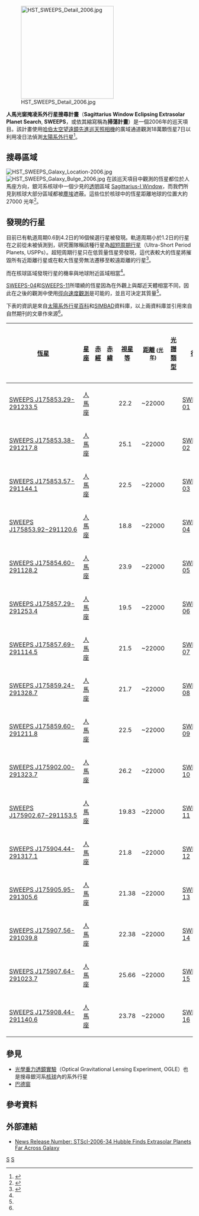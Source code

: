 [[File:HST_SWEEPS_Detail_2006.jpg|250px]] 

'''人馬光窗掩凌系外行星搜尋計畫'''（'''Sagittarius Window Eclipsing Extrasolar Planet Search''', '''SWEEPS'''，或依其縮寫稱為'''掃蕩計畫'''）是一個2006年的巡天項目。該計畫使用[[哈伯太空望遠鏡|哈伯太空望遠鏡]][[先進巡天照相機|先進巡天照相機]]的廣域通道觀測18萬顆恆星7日以利用凌日法偵測[[太陽系外行星|太陽系外行星]]<ref name="SIMBAD">{{cite web
 | url=http://cdsweb.u-strasbg.fr/cgi-bin/Dic-Simbad?SWEEPS
 | title=SIMBAD Details on Acronym:   SWEEPS
 | work=[[SIMBAD|SIMBAD]]
 | publisher=[[斯特拉斯堡天文數據中心|Centre de Données astronomiques de Strasbourg]]
 | accessdate=2009-05-21
 | archive-date=2012-04-25
 | archive-url=https://www.webcitation.org/67B7rN9MV?url=http://cdsweb.u-strasbg.fr/cgi-bin/Dic-Simbad?SWEEPS
 | dead-url=no
 }}</ref>。

==搜尋區域==
[[File:HST_SWEEPS_Galaxy_Location-2006.jpg|thumb]]
[[File:HST_SWEEPS_Galaxy_Bulge_2006.jpg|thumb]]
在該巡天項目中觀測的恆星都位於人馬座方向，銀河系核球中一個少見的[[透明|透明]]區域 [http://www.iop.org/EJ/article/1538-3881/126/6/2910/203087.fg4.html Sagittarius-I Window]，而我們所見到核球大部分區域都被[[暗星雲|塵埃]]遮蔽。這些位於核球中的恆星距離地球的位置大約 27000 光年<ref name="SWEEPS">{{cite journal
 |last1        = Sahu
 |first1       = K. C.
 |coauthors    = ''et al.''
 |year         = 2007
 |title        = Planets in the Galactic Bulge: Results from the SWEEPS Project
 |url          = http://www.aspbooks.org/a/volumes/article_details/?paper_id=29211
 |journal      = [[ASP_Conference_Series|ASP Conference Series]]
 |volume       = 393
 |pages        = 93
 |arxiv        = 0711.4059
 |bibcode      = 2008ASPC..398...93S
 |access-date  = 2011-12-09
 |archive-date = 2019-10-21
 |archive-url  = https://web.archive.org/web/20191021174312/http://www.aspbooks.org/a/volumes/article_details/?paper_id=29211
 |dead-url     = no
}}</ref>。

==發現的行星==
目前已有軌道周期0.6到4.2日的16個候選行星被發現。軌道周期小於1.2日的行星在之前從未被偵測到，研究團隊稱該種行星為[[超短周期行星|超短周期行星]]（Ultra-Short Period Planets, USPPs）。超短周期行星只在低質量恆星旁發現，這代表較大的恆星將摧毀所有近距離行星或在較大恆星旁無法遷移至較遠距離的行星<ref name="nature">
{{cite journal 
| last1=Sahu|first1=K. C.
| coauthors=''et al.''
| year=2006 
| title=Transiting extrasolar planetary candidates in the Galactic bulge 
| journal=[[Nature_(journal)|Nature]] 
| volume=443 | issue=7111 | pages=534–540 
| arxiv = astro-ph/0610098
| bibcode=2006Natur.443..534S
| doi=10.1038/nature05158 
| pmid=17024085 
}}</ref>。

而在核球區域發現行星的機率與地球附近區域相當<ref name="SWEEPS"/>。

[[SWEEPS-04|SWEEPS-04]]和[[SWEEPS-11|SWEEPS-11]]所環繞的恆星因為在外觀上與鄰近天體相當不同，因此在之後的觀測中使用[[都卜勒光譜學|徑向速度觀測]]是可能的，並且可決定其質量<ref name="SWEEPS"/>。

下表的資訊是來自[[太陽系外行星百科|太陽系外行星百科]]和[[SIMBAD|SIMBAD]]資料庫，以上兩資料庫並引用來自自然期刊的文章作來源<ref name="nature"/>。
{| class="toccolours sortable" border=1 cellspacing=0 cellpadding=2 align=center style="text-align:center; border-collapse:collapse; margin-left: 0; margin-right: auto;"
|- bgcolor="#a0b0ff"
! [[恆星|恆星]]
! [[星座|星座]]
! [[赤經|赤經]]
! [[赤緯|赤緯]]
! [[星等|視星等]]
! [[距離|距離]] <small>([[光年|光年]])</small>
! [[恒星光谱|光譜類型]]
! [[行星|行星]]
! [[質量|質量]]<br /><small>([[木星質量|M<sub>J</sub>]])</small>
! [[半徑|半徑]]<br /><small>(木星半徑)</small>
! [[軌道周期|軌道周期]]<br /><small>([[日|d]])</small>
! [[半長軸|半長軸]]<br /><small>([[天文單位|AU]])</small>
! [[軌道離心率|軌道離心率]]
! [[軌道傾角|軌道傾角]]<br /><small>([[角度|°]])</small>
! 發現年分
|-
| [http://simbad.u-strasbg.fr/simbad/sim-id?Ident=SWEEPS%20J175853.29-291233.5 SWEEPS J175853.29-291233.5] {{Wayback|url=http://simbad.u-strasbg.fr/simbad/sim-id?Ident=SWEEPS%20J175853.29-291233.5 |date=20200815134808 }} || [[人馬座|人馬座]] || {{RA|17|58|53}} || {{DEC|−29|12|33}} || 22.2|| ~22000 || 
| [http://exoplanet.eu/star.php?st=SWEEPS-01 SWEEPS-01] {{Wayback|url=http://exoplanet.eu/star.php?st=SWEEPS-01 |date=20120529183736 }} || ? || 1.01 || 1.56 || 0.025  || ? ||  86+ || 2006
|-
| [http://simbad.u-strasbg.fr/simbad/sim-id?Ident=SWEEPS%20J175853.38-291217.8 SWEEPS J175853.38-291217.8] {{Wayback|url=http://simbad.u-strasbg.fr/simbad/sim-id?Ident=SWEEPS%20J175853.38-291217.8 |date=20200721000752 }} || [[人馬座|人馬座]] || {{RA|17|58|53}} || {{DEC|−29|12|18}} || 25.1|| ~22000 || 
| [http://exoplanet.eu/star.php?st=SWEEPS-02 SWEEPS-02] {{Wayback|url=http://exoplanet.eu/star.php?st=SWEEPS-02 |date=20120529175050 }} || ? || 1.37 || 0.912 || 0.015 || ? ||  86+ || 2006
|-
| [http://simbad.u-strasbg.fr/simbad/sim-id?Ident=SWEEPS%20J175853.57-291144.1 SWEEPS J175853.57-291144.1] {{Wayback|url=http://simbad.u-strasbg.fr/simbad/sim-id?Ident=SWEEPS%20J175853.57-291144.1 |date=20200815152537 }} || [[人馬座|人馬座]] || {{RA|17|58|53}} || {{DEC|−29|11|44}} || 22.5|| ~22000 || 
| [http://exoplanet.eu/star.php?st=SWEEPS-03 SWEEPS-03] {{Wayback|url=http://exoplanet.eu/star.php?st=SWEEPS-03 |date=20120529175238 }} || ? || 0.87 || 1.27 || 0.021 || ? ||  86+ || 2006
|-
| [[SWEEPS-04|SWEEPS J175853.92−291120.6]] || [[人馬座|人馬座]] || {{RA|17|58|54}} || {{DEC|−29|11|21}} || 18.8 || ~22000 || 
| [[SWEEPS-04|SWEEPS-04]] || <3.8 || 0.81 || 4.2 || 0.055 || ? || 87+ || 2006
|-
| [http://simbad.u-strasbg.fr/simbad/sim-id?Ident=SWEEPS%20J175854.60-291128.2 SWEEPS J175854.60-291128.2] {{Wayback|url=http://simbad.u-strasbg.fr/simbad/sim-id?Ident=SWEEPS%20J175854.60-291128.2 |date=20200801185235 }} || [[人馬座|人馬座]] || {{RA|17|58|55}} || {{DEC|−29|11|28}} || 23.9 || ~22000 || 
| [http://exoplanet.eu/star.php?st=SWEEPS-05 SWEEPS-05] {{Wayback|url=http://exoplanet.eu/star.php?st=SWEEPS-05 |date=20120529173201 }} || ? || 1.09 || 2.313 || 0.030 || ? ||  87+ || 2006
|-
| [http://simbad.u-strasbg.fr/simbad/sim-id?Ident=SWEEPS%20J175857.29-291253.4 SWEEPS J175857.29-291253.4] {{Wayback|url=http://simbad.u-strasbg.fr/simbad/sim-id?Ident=SWEEPS%20J175857.29-291253.4 |date=20200815155412 }} || [[人馬座|人馬座]] || {{RA|17|58|57}} || {{DEC|−29|12|53}} || 19.5 || ~22000 || 
| [http://exoplanet.eu/star.php?st=SWEEPS-06 SWEEPS-06] {{Wayback|url=http://exoplanet.eu/star.php?st=SWEEPS-06 |date=20120529175234 }} || ? || 0.82 || 3.039 || 0.042 || ? ||  86+ || 2006
|-
| [http://simbad.u-strasbg.fr/simbad/sim-id?Ident=SWEEPS%20J175857.69-291114.5 SWEEPS J175857.69-291114.5] {{Wayback|url=http://simbad.u-strasbg.fr/simbad/sim-id?Ident=SWEEPS%20J175857.69-291114.5 |date=20200721015114 }} || [[人馬座|人馬座]] || {{RA|17|58|58}} || {{DEC|−29|11|15}} || 21.5 || ~22000 || 
| [http://exoplanet.eu/star.php?st=SWEEPS-07 SWEEPS-07] {{Wayback|url=http://exoplanet.eu/star.php?st=SWEEPS-07 |date=20120529175112 }} || ? || 0.9 || 1.747 || 0.027 || ? ||  86+ || 2006
|-
| [http://simbad.u-strasbg.fr/simbad/sim-id?Ident=SWEEPS%20J175859.24-291328.7 SWEEPS J175859.24-291328.7] {{Wayback|url=http://simbad.u-strasbg.fr/simbad/sim-id?Ident=SWEEPS%20J175859.24-291328.7 |date=20200721000809 }} || [[人馬座|人馬座]] || {{RA|17|58|59}} || {{DEC|−29|13|29}} || 21.7 || ~22000 || 
| [http://exoplanet.eu/star.php?st=SWEEPS-08 SWEEPS-08] {{Wayback|url=http://exoplanet.eu/star.php?st=SWEEPS-08 |date=20120529175009 }} || ? || 0.98 || 0.868 || 0.017 || ? ||  84+ || 2006
|-
| [http://simbad.u-strasbg.fr/simbad/sim-id?Ident=SWEEPS%20J175859.60-291211.8 SWEEPS J175859.60-291211.8] {{Wayback|url=http://simbad.u-strasbg.fr/simbad/sim-id?Ident=SWEEPS%20J175859.60-291211.8 |date=20200801185246 }} || [[人馬座|人馬座]] || {{RA|17|59|00}} || {{DEC|−29|12|12}} || 22.5 || ~22000 || 
| [http://exoplanet.eu/star.php?st=SWEEPS-09 SWEEPS-09] {{Wayback|url=http://exoplanet.eu/star.php?st=SWEEPS-09 |date=20120529175253 }} || ? || 1.01 || 1.617 || 0.025 || ? ||  86+ || 2006
|-
| [[SWEEPS-10|SWEEPS J175902.00-291323.7]] || [[人馬座|人馬座]] || {{RA|17|59|02}} || {{DEC|−29|13|24}} || 26.2 || ~22000 || 
| [[SWEEPS-10|SWEEPS-10]] || ? || 1.24 || 0.424 || 0.008 || ? || 84+ || 2006
|-
| [[SWEEPS-11|SWEEPS J175902.67−291153.5]] || [[人馬座|人馬座]] || {{RA|17|59|03}} || {{DEC|−29|11|54}} || 19.83 || ~22000 || 
| [[SWEEPS-11|SWEEPS-11]] || 9.7 || 1.13 || 1.796 || 0.03 || ? || 84+ || 2006
|-
| [http://simbad.u-strasbg.fr/simbad/sim-id?Ident=SWEEPS%20J175904.44-291317.1 SWEEPS J175904.44-291317.1] {{Wayback|url=http://simbad.u-strasbg.fr/simbad/sim-id?Ident=SWEEPS%20J175904.44-291317.1 |date=20200725111051 }} || [[人馬座|人馬座]] || {{RA|17|59|04}} || {{DEC|−29|13|17}} || 21.8 || ~22000 || 
| [http://exoplanet.eu/star.php?st=SWEEPS-12 SWEEPS-12] {{Wayback|url=http://exoplanet.eu/star.php?st=SWEEPS-12 |date=20120529174814 }} || ? || 0.91 || 2.952 || 0.038 || ? ||  87+ || 2006
|-
| [http://simbad.u-strasbg.fr/simbad/sim-id?Ident=SWEEPS%20J175905.95-291305.6 SWEEPS J175905.95-291305.6] {{Wayback|url=http://simbad.u-strasbg.fr/simbad/sim-id?Ident=SWEEPS%20J175905.95-291305.6 |date=20200720230250 }} || [[人馬座|人馬座]] || {{RA|17|59|04}} || {{DEC|−29|13|17}} || 21.38 || ~22000 || 
| [http://exoplanet.eu/star.php?st=SWEEPS-13 SWEEPS-13] {{Wayback|url=http://exoplanet.eu/star.php?st=SWEEPS-13 |date=20120529183615 }} || ? || 0.78 || 1.684 || 0.027 || ? ||  86+ || 2006
|-
| [http://simbad.u-strasbg.fr/simbad/sim-id?Ident=SWEEPS%20J175907.56-291039.8 SWEEPS J175907.56-291039.8] {{Wayback|url=http://simbad.u-strasbg.fr/simbad/sim-id?Ident=SWEEPS%20J175907.56-291039.8 |date=20200721010058 }} || [[人馬座|人馬座]] || {{RA|17|59|04}} || {{DEC|−29|13|17}} || 22.38 || ~22000 || 
| [http://exoplanet.eu/star.php?st=SWEEPS-14 SWEEPS-14] {{Wayback|url=http://exoplanet.eu/star.php?st=SWEEPS-14 |date=20120529175418 }} || ? || 0.93 || 2.965 || 0.037 || ? ||  87+ || 2006
|-
| [http://simbad.u-strasbg.fr/simbad/sim-id?Ident=SWEEPS%20J175907.64-291023.7 SWEEPS J175907.64-291023.7] {{Wayback|url=http://simbad.u-strasbg.fr/simbad/sim-id?Ident=SWEEPS%20J175907.64-291023.7 |date=20200720233315 }} || [[人馬座|人馬座]] || {{RA|17|59|04}} || {{DEC|−29|13|17}} || 25.66 || ~22000 || 
| [http://exoplanet.eu/star.php?st=SWEEPS-15 SWEEPS-15] {{Wayback|url=http://exoplanet.eu/star.php?st=SWEEPS-15 |date=20120529174907 }} || ? ||1.37 || 0.541 || 0.010 || ? ||  84+ || 2006
|-
| [http://simbad.u-strasbg.fr/simbad/sim-id?Ident=SWEEPS%20J175908.44-291140.6 SWEEPS J175908.44-291140.6] {{Wayback|url=http://simbad.u-strasbg.fr/simbad/sim-id?Ident=SWEEPS%20J175908.44-291140.6 |date=20200720235709 }} || [[人馬座|人馬座]] || {{RA|17|59|08}} || {{DEC|−29|11|41}} || 23.78 || ~22000 || 
| [http://exoplanet.eu/star.php?st=SWEEPS-16 SWEEPS-16] {{Wayback|url=http://exoplanet.eu/star.php?st=SWEEPS-16 |date=20120529183641 }} || ? ||1.4 || 0.969 || 0.017 || ? ||  85+ || 2006
|}

==參見==
* [[光學重力透鏡實驗|光學重力透鏡實驗]]（Optical Gravitational Lensing Experiment, OGLE）也是搜尋銀河系[[核球_(星系)|核球]]內的系外行星
* [[巴德窗|巴德窗]]

==參考資料==
{{Reflist|2}}

==外部連結==
* [http://hubblesite.org/newscenter/archive/releases/2006/34/text/ News Release Number: STScI-2006-34 Hubble Finds Extrasolar Planets Far Across Galaxy] {{Wayback|url=http://hubblesite.org/newscenter/archive/releases/2006/34/text/ |date=20160923000817 }}

{{哈伯太空望遠鏡}}

[[Category:人马座|S]]
[[Category:系外行星巡天項目|S]]
